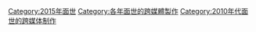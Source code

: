 [[Category:2015年面世|Category:2015年面世]]
[[Category:各年面世的跨媒體製作|Category:各年面世的跨媒體製作]]
[[Category:2010年代面世的跨媒体制作|Category:2010年代面世的跨媒体制作]]